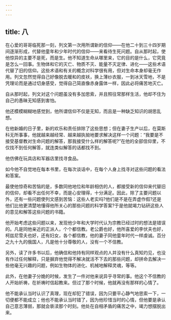 ```yaml
---
---
---
```

title: 八
---




在心爱的哥哥临死那一刻，列文第一次用所谓新的信仰——在他二十到三十四岁期间逐渐形成，代替他童年和少年时代的信仰——来看待生死问题。自从那时起，使他惊异的主要不是死，而是生。他不知道生命从哪里来，它的目的是什么，它究竟是怎么一回事。生物体和它的灭亡、物质不灭、能量不灭定律、进化——这些术语代替了旧的信仰。这些术语和有关的概念对科学很有用，但对生命本身却毫无作用。列文忽然觉得自己好像脱去暖和的皮袄，换上薄纱衣服，一到冰天雪地，不是凭理论而是通过切身感受，觉得自己简直像赤身露体一样，因此必将痛苦地灭亡。

自从那时起，列文对这个问题虽没有多加思索，并且照往常那样生活，他却不住为自己的愚昧无知感到害怕。

他还模模糊糊地感觉到，他所谓信仰不仅是无知，而且是一种缺乏知识的胡思乱想。

在他新婚的日子里，新的欢乐和责任排除了这些思想；但在妻子生产以后，在莫斯科无所事事，他就越来越经常、越来越执拗地要求解决这样一个问题：“我要是不接受基督教对生命问题的解答，那我接受什么样的解答呢?”在他的全部信仰里，不仅找不到任何解答，就连类似解答的话都找不到。

他仿佛在玩具店和军器店里找寻食品。

如今他不自觉地在每本书里，在每次谈话中，在每个人身上找寻对这些问题的看法和答案。

最使他惊奇和苦恼的是，多数同他地位和年龄相仿的人，都接受新的信仰来代替旧的信仰，却看不出任何不幸，而是心安理得，十分满足。因此，除了主要问题以外，还有一些问题使列文感到苦恼：这些人老实吗?他们是不是在弄虚作假?还是他们比他更清楚地懂得他所关心的那些问题的科学答案?于是他就竭力钻研这些人的意见和解答这些问题的书籍。

他开始考虑这些问题以来，发现他少年和大学时代认为宗教已经过时的想法是错误的。凡是同他亲近的正派人，个个都信教。老公爵也好，他所喜爱的李伏夫也好，柯兹尼雪夫也好，还有妇女，各个都信教，他的妻子同他童年时代一样虔诚。百分之九十九的俄国人，凡是他十分尊敬的人，没有一个不信教。

另外，读了许多书以后，他确信和他持有同样观点的人并没有什么真知灼见，也没有作过任何解释，只是摒弃他觉得不解决就活不下去的那些问题，却拼命去解决一些他毫无兴趣的问题，例如生物体的进化、机械地解释灵魂，等等。

此外，在他妻子分娩的时候，发生了一件对他来说异乎寻常的事。他这个不信教的人开始祈祷，在祈祷时信起教来。但过了那个时候，他就再没有那样的心情了。

他不能承认当时认识了真理，现在却犯了错误，因为只要平心静气地思索一下，一切便都不能成立；他也不能承认当时错了，因为他珍惜当时的心情，但他要是承认自己意志薄弱，那就会亵渎那个时刻。他处在自相矛盾的痛苦之中，竭力想摆脱出来。